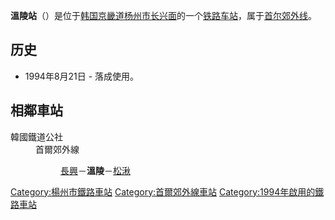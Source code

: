 {{朝鮮半島車站資訊
|公司色 = #0066b3
|文字色 = 
|站名 = 溫陵站<br />{{lang|en|Olleung}}
|圖片 =
|pxl = 
|圖片說明 =
|車站編號 =
|前一站 = [[長興站_(京畿道)|長興]]
|前一站距離 =0.8
|後一站距離 =3.1
|後一站 = [[松湫站|松湫]]
|所屬路線 = [[首尔郊外线|首尔郊外线]]
|距離 = 19.9
|起點站 = [[陵谷站|陵谷]]
|諺文 = 온릉역
|朝鮮漢字 = 溫陵驛
|文觀部式 =Olleung-yeok 
|馬-賴式 =
|副站名 = 
|停站路線數 = 
|所屬公司 = [[韩国铁道公社|韩国铁道公社]]
|所在地 =[[京畿道|京畿道]][[杨州市|杨州市]][[长兴面|长兴面]]
|車站構造 = 地面车站
|月台配置 = 1面1线
|啟用年月日 =1994年8月21日 
|廢站年月日 = 
|上下車人次 =
|統計年度 =
|轉車 = 
|備註 = 
|全寬備註 = 
}}

'''溫陵站'''（{{kor|諺=온릉역|漢=溫陵驛|羅=Olleung yeok|f=y}}）是位于[[韩国|韩国]][[京畿道|京畿道]][[杨州市|杨州市]][[长兴面|长兴面]]的一个[[铁路车站|铁路车站]]，属于[[首尔郊外线|首尔郊外线]]。

== 历史 ==
*1994年8月21日 - 落成使用。

== 相鄰車站 ==
;韓國鐵道公社
:首爾郊外線
::[[長興站_(京畿道)|長興]]－'''溫陵'''－[[松湫站|松湫]]

{{首尔郊外线}}

[[Category:楊州市鐵路車站|Category:楊州市鐵路車站]]
[[Category:首爾郊外線車站|Category:首爾郊外線車站]]
[[Category:1994年啟用的鐵路車站|Category:1994年啟用的鐵路車站]]